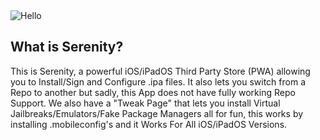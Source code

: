  
<Image src="/banner.webp" alt="Hello" width={500} height={200} borderRadius={10} />

## What is Serenity?

This is Serenity, a powerful iOS/iPadOS Third Party Store (PWA) allowing you to Install/Sign and Configure .ipa files. It also lets you switch from a Repo to another but sadly, this App does not have fully working Repo Support. We also have a "Tweak Page" that lets you install Virtual Jailbreaks/Emulators/Fake Package Managers all for fun, this works by installing .mobileconfig's and it Works For All iOS/iPadOS Versions.
